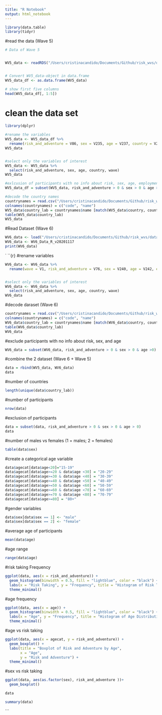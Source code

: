```yaml
---
title: "R Notebook"
output: html_notebook
---
```


```r
library(data.table)
library(tidyr)
```

#read the data (Wave 5)
```r
# Data of Wave 5


WV5_data <- readRDS("/Users/cristinacandido/Documents/Github/risk_wvs/data/WVS/F00007944-WV5_Data_R_v20180912.rds")


# Convert WV5_data-object in data.frame 
WV5_data_df <- as.data.frame(WV5_data)

# show first five columns
head(WV5_data_df[, 1:5])
```

# clean the data set
```r
library(dplyr)

#rename the variables
WV5_data <- WV5_data_df %>%
  rename(risk_and_adventure = V86, sex = V235, age = V237, country = V2, wave = V1)
WV5_data


#select only the variables of interest
WV5_data <- WV5_data %>%
  select(risk_and_adventure, sex, age, country, wave)
WV5_data
```

```r
#exlcusion of participants with no info about risk, sex, age, employment, merital status and children 
WV5_data_df = subset(WV5_data, risk_and_adventure > 0 & sex > 0 & age >0)
```

```r
#decode the country names 
countrynames = read.csv("/Users/cristinacandido/Documents/Github/risk_wvs/data/WVS/countrynames.txt", header=FALSE,as.is=TRUE)
colnames(countrynames) = c("code", "name")
WV5_data$country_lab = countrynames$name [match(WV5_data$country, countrynames$code)]
table(WV5_data$country_lab)
WV5_data


```

#Read Dataset (Wave 6)
```r
WV6_data <- load("/Users/cristinacandido/Documents/Github/risk_wvs/data/WVS/WV6_Data_R_v20201117.rdata") 
WV6_data <- WV6_Data_R_v20201117 
print(WV6_data)
```
`
``{r}
#rename variables
```r
WV6_data <- WV6_data %>%
  rename(wave = V1, risk_and_adventure = V76, sex = V240, age = V242, education = V237, country = V2)


#select only the variables of interest
WV6_data <- WV6_data %>%
  select(risk_and_adventure, sex, age, country, wave)
WV6_data

```


#decode daraset (Wave 6)
```r
countrynames = read.csv("/Users/cristinacandido/Documents/Github/risk_wvs/data/WVS/countrynames.txt", header=FALSE,as.is=TRUE)
colnames(countrynames) = c("code", "name")
WV6_data$country_lab = countrynames$name [match(WV6_data$country, countrynames$code)]
table(WV6_data$country_lab)
WV6_data
```

#exclude participants with no info about risk, sex, and age
```r
WV6_data = subset(WV6_data, risk_and_adventure > 0 & sex > 0 & age >0)
```

#combine the 2 dataset (Wave 6 + Wave 5)
```r
data = rbind(WV5_data, WV6_data)
data
```
#number of countries
```r
length(unique(data$country_lab))
```

#number of participants
```r
nrow(data)
```
#exclusion of participants
```r
data = subset(data, risk_and_adventure > 0 & sex > 0 & age > 0)
data

```
#number of males vs females (1 = males; 2 = females)
```r
table(data$sex)
```
#create a categorical age variable
```r
data$agecat[data$age<20]="15-19"
data$agecat[data$age>=20 & data$age <30] = "20-29"
data$agecat[data$age>=30 & data$age <40] = "30-39"
data$agecat[data$age>=40 & data$age <50] = "40-49"
data$agecat[data$age>=50 & data$age <60] = "50-59"
data$agecat[data$age>=60 & data$age <70] = "60-69"
data$agecat[data$age>=70 & data$age <80] = "70-79"
data$agecat[data$age>=80] = "80+"
```


#gender variables
```r
data$sex[data$sex == 1] <- "male"
data$sex[data$sex == 2] <- "female"
```

#average age of participants
```r
mean(data$age)
```

#age range
```r
range(data$age) 
```
#risk taking Frequency
```r
ggplot(data, aes(x = risk_and_adventure)) +
  geom_histogram(binwidth = 0.5, fill = "lightblue", color = "black") +
  labs(x = "Risk Taking", y = "Frequency", title = "Histogram of Risk Taking") +
  theme_minimal()
```
#age frequency
```r
ggplot(data, aes(x = age)) +
  geom_histogram(binwidth = 0.5, fill = "lightblue", color = "black") +
  labs(x = "Age", y = "Frequency", title = "Histogram of Age Distributionn") +
  theme_minimal()
```
#age vs risk taking
```r

ggplot(data, aes(x = agecat, y = risk_and_adventure)) +
  geom_boxplot() +
  labs(title = "Boxplot of Risk and Adventure by Age",
       x = "Age",
       y = "Risk and Adventure") +
  theme_minimal()


```
#sex vs risk taking
```r
ggplot(data, aes(as.factor(sex), risk_and_adventure ))+
  geom_boxplot()

```
```r
data
```

```r
summary(data)
```

```



